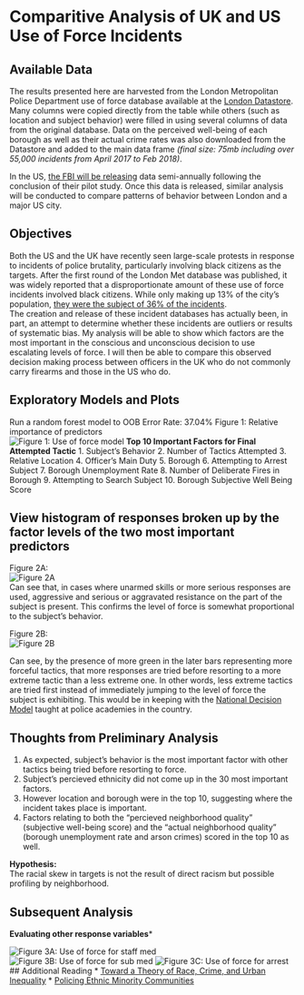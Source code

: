 # Comparitive Analysis of UK and US Use of Force Incidents

## Available Data

The results presented here are harvested from the London Metropolitan Police Department use of force database available at the [London Datastore](https://data.london.gov.uk/dataset/use-of-force). Many columns were copied directly from the table while others (such as location and subject behavior) were filled in using several columns of data from the original database. Data on the perceived well-being of each borough as well as their actual crime rates was also downloaded from the Datastore and added to the main data frame *(final size: 75mb including over 55,000 incidents from April 2017 to Feb 2018)*. 

In the US, [the FBI will be releasing](https://ucr.fbi.gov/use-of-force) data semi-annually following the conclusion of their pilot study. Once this data is released, similar analysis will be conducted to compare patterns of behavior between London and a major US city. 

## Objectives
Both the US and the UK have recently seen large-scale protests in response to incidents of police brutality, particularly involving black citizens as the targets. After the first round of the London Met database was published, it was widely reported that a disproportionate amount of these use of force incidents involved black citizens. While only making up 13% of the city's population, [they were the subject of 36% of the incidents](https://www.theguardian.com/uk-news/2017/aug/01/met-police-using-force-against-disproportionately-large-number-of-black-people).  
The creation and release of these incident databases has actually been, in part, an attempt to determine whether these incidents are outliers or results of systematic bias. My analysis will be able to show which factors are the most important in the conscious and unconscious decision to use escalating levels of force. I will then be able to compare this observed decision making process between officers in the UK who do not commonly carry firearms and those in the US who do. 

## Exploratory Models and Plots

Run a random forest model to 
OOB Error Rate: 37.04%
Figure 1: Relative importance of predictors    
![Figure 1: Use of force model](../Figure1.jpeg) 
**Top 10 Important Factors for Final Attempted Tactic**
1. Subject's Behavior
2. Number of Tactics Attempted
3. Relative Location
4. Officer's Main Duty
5. Borough
6. Attempting to Arrest Subject
7. Borough Unemployment Rate
8. Number of Deliberate Fires in Borough
9. Attempting to Search Subject
10. Borough Subjective Well Being Score  

## View histogram of responses broken up by the factor levels of the two most important predictors

Figure 2A:   
![Figure 2A](../Fig2A.jpeg)  
Can see that, in cases where unarmed skills or more serious responses are used, aggressive and serious or aggravated resistance on the part of the subject is present. This confirms the level of force is somewhat proportional to the subject's behavior.   

Figure 2B:   
![Figure 2B](../Fig2B.jpeg)  

Can see, by the presence of more green in the later bars representing more forceful tactics, that more responses are tried before resorting to a more extreme tactic than a less extreme one. In other words, less extreme tactics are tried first instead of immediately jumping to the level of force the subject is exhibiting. This would be in keeping with the [National Decision Model](https://www.app.college.police.uk/app-content/national-decision-model/the-national-decision-model/) taught at police academies in the country. 

## Thoughts from Preliminary Analysis
1. As expected, subject's behavior is the most important factor with other tactics being tried before resorting to force.
2. Subject's percieved ethnicity did not come up in the 30 most important factors. 
3. However location and borough were in the top 10, suggesting where the incident takes place is important.
4. Factors relating to both the "percieved neighborhood quality" (subjective well-being score) and the "actual neighborhood quality" (borough unemployment rate and arson crimes) scored in the top 10 as well.  

**Hypothesis:**  
The racial skew in targets is not the result of direct racism but possible profiling by neighborhood. 





## Subsequent Analysis
**Evaluating other response variables***

![Figure 3A: Use of force for staff med](../Fig3A.jpeg) 
![Figure 3B: Use of force for sub med](../Fig3B.jpeg) 
![Figure 3C: Use of force for arrest](../Fig3C.jpeg) 
## Additional Reading
* [Toward a Theory of Race, Crime, and Urban Inequality](https://books.google.co.uk/books?hl=en&lr=&id=tV6MAQAAQBAJ&oi=fnd&pg=PA177&dq=Toward+a+Theory+of+Race,+Crime,+and+Urban+Inequality&ots=ErFKtjljan&sig=Ecnv8bpTfbCVtn4Fejx9NrzF9gw#v=onepage&q=Toward%20a%20Theory%20of%20Race%2C%20Crime%2C%20and%20Urban%20Inequality&f=false)
* [Policing Ethnic Minority Communities](http://eprints.lse.ac.uk/9576/1/Policing_ethnic_minority_communities_(LSERO).pdf)
